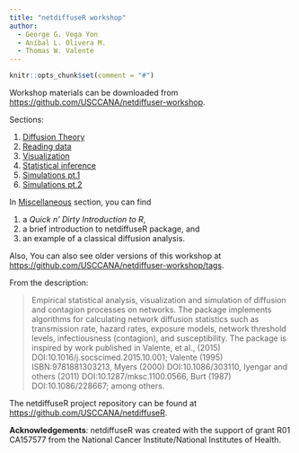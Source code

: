 ```yaml
---
title: "netdiffuseR workshop"
author:
  - George G. Vega Yon
  - Aníbal L. Olivera M.
  - Thomas W. Valente 
---
```


```r
knitr::opts_chunk$set(comment = "#")
```


Workshop materials can be downloaded from <https://github.com/USCCANA/netdiffuser-workshop>.

Sections:

1. [Diffusion Theory](1-theory.qmd)
2. [Reading data](2-read.qmd)
3. [Visualization](3-visualization.qmd)
4. [Statistical inference](4-stats.qmd)
5. [Simulations pt.1](5-sim.qmd)
6. [Simulations pt.2](6-multi-and-dis.qmd)

In [Miscellaneous](0-getstarted.qmd) section, you can find 

1. a *Quick n’ Dirty Introduction to R*, 
2. a brief introduction to netdiffuseR package, and
3. an example of a classical diffusion analysis.

Also, You can also see older versions of this workshop at <https://github.com/USCCANA/netdiffuser-workshop/tags>.

From the description:

> Empirical statistical analysis, visualization and simulation of diffusion and contagion processes on networks. The package implements algorithms for calculating network diffusion statistics such as transmission rate, hazard rates, exposure models, network threshold levels, infectiousness (contagion), and susceptibility. The package is inspired by work published in Valente, et al., (2015) DOI:10.1016/j.socscimed.2015.10.001; Valente (1995) ISBN:9781881303213, Myers (2000) DOI:10.1086/303110, Iyengar and others (2011) DOI:10.1287/mksc.1100.0566, Burt (1987) DOI:10.1086/228667; among others.

The netdiffuseR project repository can be found at <https://github.com/USCCANA/netdiffuseR>.

__Acknowledgements__: netdiffuseR was created with the support of grant R01
CA157577 from the National Cancer Institute/National Institutes of Health.